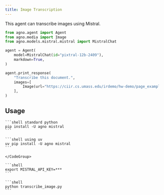 ```yaml
---
title: Image Transcription
---
```


This agent can transcribe images using Mistral.

```python transcribe_image.py
from agno.agent import Agent
from agno.media import Image
from agno.models.mistral.mistral import MistralChat

agent = Agent(
    model=MistralChat(id="pixtral-12b-2409"),
    markdown=True,
)

agent.print_response(
    "Transcribe this document.",
    images=[
        Image(url="https://ciir.cs.umass.edu/irdemo/hw-demo/page_example.jpg"),
    ],
)
```

## Usage

<Steps>
  <Step title="Install libraries">
    <CodeGroup>

    ```shell standard python
    pip install -U agno mistral
    ```

    ```shell using uv
    uv pip install -U agno mistral
    ```

    </CodeGroup>

  </Step>

  <Step title="Export API keys">

    ```shell
    export MISTRAL_API_KEY=***
    ```

  </Step>

  <Step title="Run the agent">

    ```shell
    python transcribe_image.py
    ```

  </Step>

</Steps>
